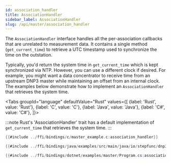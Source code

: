```yaml
---
id: association_handler
title: AssociationHandler
sidebar_label: AssociationHandler
slug: /api/master/association_handler
---
```



The `AssociationHandler` interface handles all the per-association callbacks that are unrelated to measurement data. It contains a single method (`get_current_time`)
to retrieve a UTC timestamp used to synchronize the time on the outstation.

Typically, you'd return the system time in `get_current_time` which is kept synchronized via NTP. However, you can use a different clock if desired. For example, you might want a data concentrator to receive time from an upstream DNP3 master while maintaining an offset from an internal clock. The examples below demonstrate how to implement an `AssociationHandler` that retrieves the system time.

<Tabs
groupId="language"
defaultValue="Rust"
values={[
{label: 'Rust', value: 'Rust'},
{label: 'C', value: 'C'},
{label: 'Java', value: 'Java'},
{label: 'C#', value: 'C#'},
]}>
<TabItem value="Rust">

:::note
Rust's 'AssociationHandler' trait has a default implementation of `get_current_time` that retrieves the system time.
:::

</TabItem>
<TabItem value="C">

```c
{{#include ../ffi/bindings/c/master_example.c:association_handler}}
```

</TabItem>
<TabItem value="Java">

```java
{{#include ../ffi/bindings/java/examples/src/main/java/io/stepfunc/dnp3/examples/MasterExample.java:association_handler}}
```

</TabItem>
<TabItem value="C#">

```csharp
{{#include ../ffi/bindings/dotnet/examples/master/Program.cs:association_handler}}
```

</TabItem>
</Tabs>